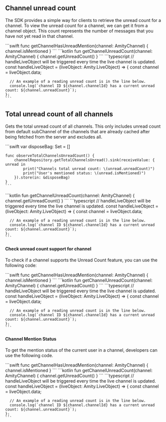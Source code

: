 ## Channel unread count

The SDK provides a simple way for clients to retrieve the unread count for a channel. To view the unread count for a channel, we can get it from a channel object. This count represents the number of messages that you have not yet read in that channel.

<Tabs>
  <Tab title="iOS">
    ```swift
    func getChannelHasUnreadMention(channel: AmityChannel) {
        channel.isMentioned
    }
    ```
  </Tab>
  <Tab title="Android">
    ```kotlin
    fun getChannelUnreadCount(channel: AmityChannel) {
    		channel.getUnreadCount()
    }
    ```
  </Tab>
  <Tab title="TypeScript">
    ```typescript
    // handleLiveObject will be triggered every time the live channel is updated.
    const handleLiveObject = (liveObject: Amity.LiveObject<Amity.Channel>) => {
      const channel = liveObject.data;
    
      // An example of a reading unread count is in the line below.
      console.log(`channel ID ${channel.channelId} has a current unread count: ${channel.unreadCount}`);
    };
    ```
  </Tab>
</Tabs>

## Total unread count of all channels

Gets the total unread count of all channels. This only includes unread count from default subChannel of the channels that are already cached after being fetched from the server and excludes all.

<Tabs>
  <Tab title="iOS">
    ```swift
    var disposeBag: Set<AnyCancellable> = []
    
    func observeTotalChannelsUnreadCount() {
        channelRepository.getTotalChannelsUnread().sink(receiveValue: { unread in
            print("Channels total unread count: \(unread.unreadCount)")
            print("User's mentioned status: \(unread.isMentioned)")
        }).store(in: &disposeBag)
    }
    ```
  </Tab>
  <Tab title="Android">
    ```kotlin
    fun getChannelUnreadCount(channel: AmityChannel) {
    		channel.getUnreadCount()
    }
    ```
  </Tab>
  <Tab title="TypeScript">
    ```typescript
    // handleLiveObject will be triggered every time the live channel is updated.
    const handleLiveObject = (liveObject: Amity.LiveObject<Amity.Channel>) => {
      const channel = liveObject.data;
    
      // An example of a reading unread count is in the line below.
      console.log(`channel ID ${channel.channelId} has a current unread count: ${channel.unreadCount}`);
    };
    ```
  </Tab>
</Tabs>

#### Check unread count support for channel

To check if a channel supports the Unread Count feature, you can use the following code:

<Tabs>
  <Tab title="iOS">
    ```swift
    func getChannelHasUnreadMention(channel: AmityChannel) {
        channel.isMentioned
    }
    ```
  </Tab>
  <Tab title="Android">
    ```kotlin
    fun getChannelUnreadCount(channel: AmityChannel) {
    		channel.getUnreadCount()
    }
    ```
  </Tab>
  <Tab title="TypeScript">
    ```typescript
    // handleLiveObject will be triggered every time the live channel is updated.
    const handleLiveObject = (liveObject: Amity.LiveObject<Amity.Channel>) => {
      const channel = liveObject.data;
    
      // An example of a reading unread count is in the line below.
      console.log(`channel ID ${channel.channelId} has a current unread count: ${channel.unreadCount}`);
    };
    ```
  </Tab>
</Tabs>

#### Channel Mention Status

To get the mention status of the current user in a channel, developers can use the following code.

<Tabs>
  <Tab title="iOS">
    ```swift
    func getChannelHasUnreadMention(channel: AmityChannel) {
        channel.isMentioned
    }
    ```
  </Tab>
  <Tab title="Android">
    ```kotlin
    fun getChannelUnreadCount(channel: AmityChannel) {
    		channel.getUnreadCount()
    }
    ```
  </Tab>
  <Tab title="TypeScript">
    ```typescript
    // handleLiveObject will be triggered every time the live channel is updated.
    const handleLiveObject = (liveObject: Amity.LiveObject<Amity.Channel>) => {
      const channel = liveObject.data;
    
      // An example of a reading unread count is in the line below.
      console.log(`channel ID ${channel.channelId} has a current unread count: ${channel.unreadCount}`);
    };
    ```
  </Tab>
</Tabs>